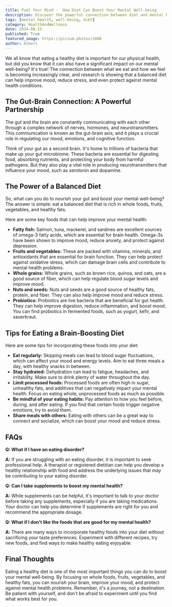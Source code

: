 ```yaml
---
title: Fuel Your Mind -  How Diet Can Boost Your Mental Well-being
description: Discover the powerful connection between diet and mental health. Learn how to nourish your gut and brain with a balanced diet rich in whole foods, fruits, vegetables, and healthy fats to improve mood, reduce stress, and protect against mental health conditions.
tags: [mental health, well-being, diet]
category: HealthAndWellness
date: 2024-08-15
published: True
featured_image: https://picsum.photos/1080
author: Albert
---
```



We all know that eating a healthy diet is important for our physical health, but did you know that it can also have a significant impact on our mental well-being?  It's true!  The connection between what we eat and how we feel is becoming increasingly clear, and research is showing that a balanced diet can help improve mood, reduce stress, and even protect against mental health conditions.

## The Gut-Brain Connection: A Powerful Partnership

The gut and the brain are constantly communicating with each other through a complex network of nerves, hormones, and neurotransmitters. This communication is known as the gut-brain axis, and it plays a crucial role in regulating our mood, emotions, and cognitive function.

Think of your gut as a second brain. It's home to trillions of bacteria that make up your gut microbiome. These bacteria are essential for digesting food, absorbing nutrients, and protecting your body from harmful pathogens. But they also play a vital role in producing neurotransmitters that influence your mood, such as serotonin and dopamine.

## The Power of a Balanced Diet

So, what can you do to nourish your gut and boost your mental well-being? The answer is simple: eat a balanced diet that is rich in whole foods, fruits, vegetables, and healthy fats.

Here are some key foods that can help improve your mental health:

* **Fatty fish:** Salmon, tuna, mackerel, and sardines are excellent sources of omega-3 fatty acids, which are essential for brain health. Omega-3s have been shown to improve mood, reduce anxiety, and protect against depression.
* **Fruits and vegetables:** These are packed with vitamins, minerals, and antioxidants that are essential for brain function. They can help protect against oxidative stress, which can damage brain cells and contribute to mental health problems.
* **Whole grains:** Whole grains, such as brown rice, quinoa, and oats, are a good source of fiber, which can help regulate blood sugar levels and improve mood.
* **Nuts and seeds:** Nuts and seeds are a good source of healthy fats, protein, and fiber. They can also help improve mood and reduce stress.
* **Probiotics:** Probiotics are live bacteria that are beneficial for gut health. They can help improve digestion, reduce inflammation, and boost mood. You can find probiotics in fermented foods, such as yogurt, kefir, and sauerkraut.

##  Tips for Eating a Brain-Boosting Diet

Here are some tips for incorporating these foods into your diet:

* **Eat regularly:**  Skipping meals can lead to blood sugar fluctuations, which can affect your mood and energy levels. Aim to eat three meals a day, with healthy snacks in between.
* **Stay hydrated:** Dehydration can lead to fatigue, headaches, and irritability. Make sure to drink plenty of water throughout the day.
* **Limit processed foods:** Processed foods are often high in sugar, unhealthy fats, and additives that can negatively impact your mental health. Focus on eating whole, unprocessed foods as much as possible.
* **Be mindful of your eating habits:** Pay attention to how you feel before, during, and after eating. If you find that certain foods trigger negative emotions, try to avoid them.
* **Share meals with others:**  Eating with others can be a great way to connect and socialize, which can boost your mood and reduce stress.

##  FAQs

**Q: What if I have an eating disorder?**

**A:** If you are struggling with an eating disorder, it is important to seek professional help. A therapist or registered dietitian can help you develop a healthy relationship with food and address the underlying issues that may be contributing to your eating disorder.

**Q: Can I take supplements to boost my mental health?**

**A:** While supplements can be helpful, it's important to talk to your doctor before taking any supplements, especially if you are taking medications. Your doctor can help you determine if supplements are right for you and recommend the appropriate dosage.

**Q: What if I don't like the foods that are good for my mental health?**

**A:**  There are many ways to incorporate healthy foods into your diet without sacrificing your taste preferences. Experiment with different recipes, try new foods, and find ways to make healthy eating enjoyable.

##  Final Thoughts

Eating a healthy diet is one of the most important things you can do to boost your mental well-being. By focusing on whole foods, fruits, vegetables, and healthy fats, you can nourish your brain, improve your mood, and protect against mental health problems. Remember, it's a journey, not a destination. Be patient with yourself, and don't be afraid to experiment until you find what works best for you.
